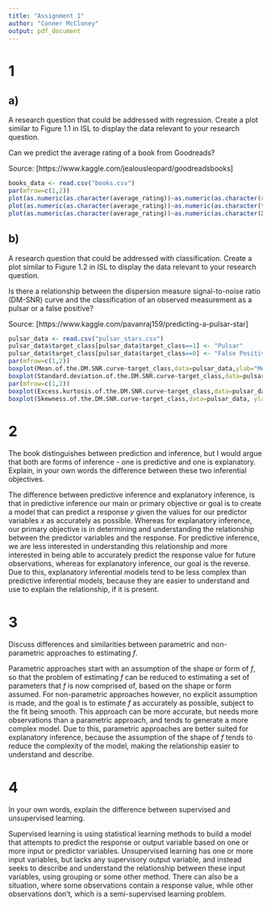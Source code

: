 ---
title: "Assignment 1"
author: "Conner McCloney"
output: pdf_document
---
# 1

## a)

A research question that could be addressed with regression. Create a plot similar to Figure 1.1 in ISL to display the data relevant to your research question.

Can we predict the average rating of a book from Goodreads?

Source: [https://www.kaggle.com/jealousleopard/goodreadsbooks]

```{r}
books_data <- read.csv("books.csv")
par(mfrow=c(1,2))
plot(as.numeric(as.character(average_rating))~as.numeric(as.character(ratings_count)),data=books_data, ylab="Average Rating", xlab="Number of Ratings", col="red")
plot(as.numeric(as.character(average_rating))~as.numeric(as.character(text_reviews_count)),data=books_data, ylab="Average Rating", xlab="Number of Text Reviews", col="red")
plot(as.numeric(as.character(average_rating))~as.numeric(as.character(X..num_pages)),data=books_data, ylab="Average Rating", xlab="Number of Pages", col="red")
```

## b)

A research question that could be addressed with classification. Create a plot similar to Figure 1.2 in ISL to display the data relevant to your research question.

Is there a relationship between the dispersion measure signal-to-noise ratio (DM-SNR) curve and the classification of an observed measurement as a pulsar or a false positive?

Source: [https://www.kaggle.com/pavanraj159/predicting-a-pulsar-star]

```{r}
pulsar_data <- read.csv("pulsar_stars.csv")
pulsar_data$target_class[pulsar_data$target_class==1] <- "Pulsar"
pulsar_data$target_class[pulsar_data$target_class==0] <- "False Positive"
par(mfrow=c(1,2))
boxplot(Mean.of.the.DM.SNR.curve~target_class,data=pulsar_data,ylab="Mean of DM-SNR curve", xlab="Target Reading", col=c("blue","orange"))
boxplot(Standard.deviation.of.the.DM.SNR.curve~target_class,data=pulsar_data, ylab="SD of DM-SNR curve", xlab="Target Reading", col=c("blue","orange"))
par(mfrow=c(1,2))
boxplot(Excess.kurtosis.of.the.DM.SNR.curve~target_class,data=pulsar_data, ylab="Excess kurtosis of DM-SNR curve", xlab="Target Reading", col=c("blue","orange"))
boxplot(Skewness.of.the.DM.SNR.curve~target_class,data=pulsar_data, ylab="Skewness of DM-SNR curve", xlab="Target Reading", col=c("blue","orange"))
```

# 2

The book distinguishes between prediction and inference, but I would argue that both are forms of inference - one is predictive and one is explanatory. Explain, in your own words the difference between these two inferential objectives.

The difference between predictive inference and explanatory inference, is that in predictive inference our main or primary objective or goal is to create a model that can predict a response $y$ given the values for our predictor variables $x$ as accurately as possible. Whereas for explanatory inference, our primary objective is in determining and understanding the relationship between the predictor variables and the response. For predictive inference, we are less interested in understanding this relationship and more interested in being able to accurately predict the response value for future observations, whereas for explanatory inference, our goal is the reverse. Due to this, explanatory inferential models tend to be less complex than predictive inferential models, because they are easier to understand and use to explain the relationship, if it is present.

# 3

Discuss differences and similarities between parametric and non-parametric approaches to estimating $f$.

Parametric approaches start with an assumption of the shape or form of $f$, so that the problem of estimating $f$ can be reduced to estimating a set of parameters that $f$ is now comprised of, based on the shape or form assumed. For non-parametric approaches however, no explicit assumption is made, and the goal is to estimate $f$ as accurately as possible, subject to the fit being smooth. This approach can be more accurate, but needs more observations than a parametric approach, and tends to generate a more complex model. Due to this, parametric approaches are better suited for explanatory inference, because the assumption of the shape of $f$ tends to reduce the complexity of the model, making the relationship easier to understand and describe. 

# 4

In your own words, explain the difference between supervised and unsupervised learning.

Supervised learning is using statistical learning methods to build a model that attempts to predict the response or output variable based on one or more input or predictor variables. Unsupervised learning has one or more input variables, but lacks any supervisory output variable, and instead seeks to describe and understand the relationship between these input variables, using grouping or some other method. There can also be a situation, where some observations contain a response value, while other observations don't, which is a semi-supervised learning problem.

